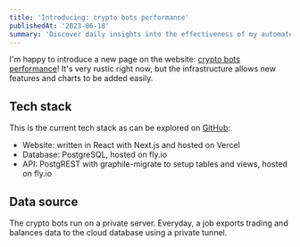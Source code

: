 ```yaml
---
title: 'Introducing: crypto bots performance'
publishedAt: '2023-06-18'
summary: 'Discover daily insights into the effectiveness of my automated cryptocurrency bots and stay informed with their latest performance updates.'
---
```


I'm happy to introduce a new page on the website: [crypto bots performance](/crypto-bots)!
It's very rustic right now, but the infrastructure allows new features and charts to be added easily.

## Tech stack

This is the current tech stack as can be explored on [GitHub](https://github.com/dataroche/dataroc.ca):

- Website: written in React with Next.js and hosted on Vercel
- Database: PostgreSQL, hosted on fly.io
- API: PostgREST with graphile-migrate to setup tables and views, hosted on fly.io

## Data source

The crypto bots run on a private server.
Everyday, a job exports trading and balances data to the cloud database using a private tunnel.
